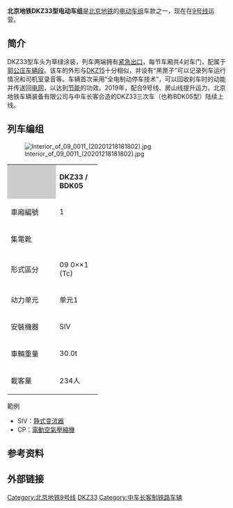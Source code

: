 {{refimprove|time=2020-01-12T08:10:25+00:00}}
{{noteTA|G1=Railway}}
{{鐵路車輛
|車輛名稱 = [[File:Beijing_Subway_logo1.svg|20px]] 北京地铁DKZ33 / BDK05型<br/>地铁列车
|公司色 = {{北京地铁颜色|9}}
|標題色 = Black
|圖像 = File:09 001 reversing at National Library (20210121164410).jpg
|圖像說明 = DKZ33型09 001车组在[[国家图书馆站|国家图书馆站]]折返<br/>（2021年1月）
|圖像2 = 09 036 leaving Beijing West Railway Station (20220427143246).jpg
|圖像說明2 = 增购车09 036车组驶出[[北京西站#地铁车站|地铁北京西站]]<br />（2022年4月）
|產量 = 24组（DKZ33）<br/>14组（BDK05）<br/>总计44组
|輛數 = 144辆（DKZ33）<br/>84辆（BDK05）<br/>总计228辆
|列車編組 = 3M3T
|起動加速度 = 3.0 km/h/s
|減速度（正常） = 3.6 km/h/s
|減速度（緊急） = 4.3 km/h/s
|營運最高速度 = 75
|設計最高速度 = 80
|編組載客量 = 
|載客量 = 
|編組長度 = 
|全長 = 先头车：19,500 mm<br/>中间车：19,000
|全闊 = 2,800
|全高 = 3,800
|最大尺寸 = 
|編組總重量 = 
|車輛重量 = 
|軌距 = 1,435
|電化方式 = [[直流电|DC]] 750[[伏特|V]]（[[第三轨供电|第三轨供电]]）
|受流方式 = 上接触型集电靴
|輸出 = 
|電動機輸出 = 180 kW
|編組輸出 = 2,160 kW
|齒輪比 = 100/13（7.69）
|驅動裝置 =
|控制裝置 = [[绝缘栅双极晶体管|IGBT]]-[[变频器|VVVF]]（3组）
* [[东洋电机制造|东洋电机制造]]原设计 RG6012-B-M（DKZ33；[[湘潭电机|湘电东洋电气]]代工生产；1C2M2群方式）
* 东洋电机制造原设计 RG6043-A-M<ref>{{Cite web|url=http://file.finance.sina.com.cn/211.154.219.97:9494/MRGG/CNSESH_STOCK/2020/2020-9/2020-09-10/6599883.PDF|title=拟进行清算所涉及的湖南湘电东洋电气有限公司实物资产市场价值 资产评估报告|last=湖南湘电东洋电气有限公司|year=2020|pages=5|quote=VVVF 逆变器（VVVF，北京9号线增购车）：RG6043-A-M（BD41787）|access-date=2021-04-23|archive-date=2021-04-23|archive-url=https://web.archive.org/web/20210423172347/http://file.finance.sina.com.cn/211.154.219.97:9494/MRGG/CNSESH_STOCK/2020/2020-9/2020-09-10/6599883.PDF}}</ref>（BDK05多数列车；湘电东洋电气代工生产；1C2M2群方式）
* 湘潭电机制 [http://a5c6k4.mnsu.top/product/index/detail/id/156.html QBN9-1-750]（09 038；1C1M4群方式）
|制動方式 = [[再生制动|再生制动]]（主）<br/>[[盘式制动|轮盘式]][[空气制动|电控空气制动]]（辅）<br>制动控制装置：[[纳博特斯克|纳博特斯克]]制
|保安裝置 = Urbalis 888<br/>卡斯柯信号制[[列车自动运行装置|ATO]]装置与[[基于无线通信的列车控制技术|CBTC]]系统（GoA 2等级）
|車身物料 = [[不锈钢|不锈钢]]<ref>{{cite news|url=http://www.crc.chinacnr.com/serv-63436.html|title=列车介绍|date=2011-05-18|accessdate=2014-05-25|archive-url=https://web.archive.org/web/20130521033707/http://www.crc.chinacnr.com/serv-63436.html|archive-date=2013-05-21|dead-url=yes}}</ref>
|車門 = 全列均为康尼机电制双扇电控电动内藏门（6×4 对）
|轉向架 = [[中车长春轨道客车|北车长春轨道客车]]制无[[摇枕|摇枕]]式[[空气弹簧|空气弹簧]][[转向架|转向架]]
|原產國 = {{CHN}}
|傳動方式 = 直-交
|牽引電動機 = [[湘潭电机|湘潭电机]]制（3×4 台）
* YQ-180-5 系列（多数列车；三相交流[[异步电动机|异步电动机]]）
* [http://a5c6k4.mnsu.top/product/index/detail/id/153.html#cpgs2 TQ-180-1]（09 038；[[永磁同步馬達|永磁同步电动机]]）
|變速段數 = 牵引4段<br/>常规制动7段+紧急制动1段
|輪徑 = 840
|軸重 = 14
|軸距 = 2,200
|用戶 = [[北京市地铁运营有限公司|北京市地铁运营有限公司]]二分公司
|路線 = [[北京地铁9号线|9号线]]
|車輛基地 = [[郭公庄车辆段|郭公庄车辆段]]
|訂單編號 = 
|車輛編號 = 09 001-09 024（DKZ33）<br/>09 025-09 038（BDK05）
|型號 = DKZ33
* 一期车
* 二期车
BDK05
|類型 = [[城市轨道交通列车车型#中国大陆|B型地铁车辆]]
|外形設計 = [[中车长春轨道客车|北车长春轨道客车]]
|内部設計 = 同上
|衍生自 =  [[北京地铁DKZ15型电动车组|北京地铁DKZ15型电动车组]]
|衍生型 =
|製造商 = [[中车长春轨道客车|北车长春轨道客车]]（DKZ33）<br/>[[北京地铁车辆装备有限公司|北京地铁车辆装备]]（BDK05）
|製造年份 = 
|投入服務日期 = 2011年12月31日（001-024）<br/>2019年4月1日（025-028）<br/>2019年9月28日（029-030）<br/>2019年10月8日（031-035）<br/>2019年12月10日（036、037）
|備註 = 辅助电源装置：[[绝缘栅双极晶体管|IGBT]]-[[逆变器|SIV]] 供电
* DKZ33：东洋电机制造原设计 RG4058-B-M（湘电东洋电气代工生产）
* BDK05多数列车：东洋电机制造原设计 RG4058-B1-M<ref>{{Cite web|url=http://file.finance.sina.com.cn/211.154.219.97:9494/MRGG/CNSESH_STOCK/2020/2020-9/2020-09-10/6599883.PDF|title=拟进行清算所涉及的湖南湘电东洋电气有限公司实物资产市场价值 资产评估报告|last=湖南湘电东洋电气有限公司|year=2020|pages=5|quote=静止逆变器装置（SIV，北京9号线增购车）：RG4058-B1-M（BD41790）|access-date=2021-04-23|archive-date=2021-04-23|archive-url=https://web.archive.org/web/20210423172347/http://file.finance.sina.com.cn/211.154.219.97:9494/MRGG/CNSESH_STOCK/2020/2020-9/2020-09-10/6599883.PDF}}</ref>（湘电东洋电气代工生产）
* 09 038：不明
}}
'''北京地铁DKZ33型电动车组'''是[[北京地铁|北京地铁]]的[[电动车组|电动车组]]车款之一，现在在[[北京地铁9号线|9号线]]运营。

== 简介 ==
DKZ33型车头为草绿涂装，列车两端拥有[[紧急出口|紧急出口]]，每节车厢共4对车门，配属于[[郭公庄车辆段|郭公庄车辆段]]。该车的外形与[[北京地铁DKZ15型电动车组|DKZ15]]十分相似，并设有“黑匣子”可以记录列车运行情况和司机室录音等。车辆首次采用“全电制动停车技术”，可以回收刹车时的动能并传送回[[电网|电网]]，以达到[[节能|节能]]的功效。2019年，配合9号线、房山线提升运力，北京地铁车辆装备有限公司与中车长客合造的DKZ33三次车（也称BDK05型）陆续上线。

== 列车编组 ==
[[File:Interior_of_09_0011_(20201218181802).jpg|thumb]]
{| class="wikitable" summary="DKZ33" style="text-align: center; font-size:80%;"
|-
|style="background:#ccc; width:6em;"| 
|colspan="6"| '''DKZ33 / BDK05'''
|-
! style="width:5em;"| 車廂編號
| style="width:5em;"| 1
| style="width:5em;"| 2
| style="width:5em;"| 3
| style="width:5em;"| 4
| style="width:5em;"| 5
| style="width:5em;"| 6
|-style="border-top:solid 3px #87D300;"
!集電靴
|  || 有 ||  || 有 || 有 ||
|-
!形式區分
| 09 0××1<br />(Tc)
| 09 0××2<br />(M)
| 09 0××3<br />(T)
| 09 0××4<br />(M)
| 09 0××5<br />(M)
| 09 0××6<br />(Tc)
|-
! 动力单元
| colspan=2 | 单元1
| colspan=2 | 单元2
| colspan=3 | 单元3
|-
! 安裝機器
| SIV || CP ||  ||  || CP || SIV
|-
! 車輛重量
| 30.0t || 35.0t || 29.0t || 35.0t || 35.0t || 30.0t
|-
! 載客量
| 234人 || 252人 || 234人 || 252人 || 252人 || 234人
|}
;範例
*SIV：[[静式变流器|静式变流器]]
*CP：[[壓縮機|電動空氣壓縮機]]

==参考资料==
{{Reflist}}
==外部链接==
{{北京地铁车辆}}
[[Category:北京地铁9号线|Category:北京地铁9号线]]
[[Category:北京地铁DKZ系列电动车组|DKZ33]]
[[Category:中车长客制铁路车辆|Category:中车长客制铁路车辆]]